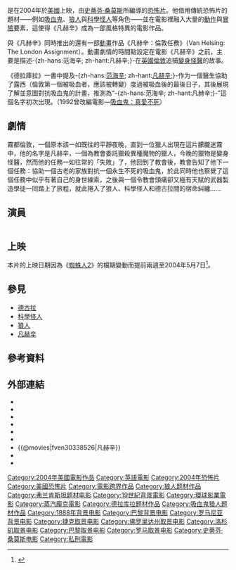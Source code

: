 {{Otheruses|凡赫辛}}
{{noteTA
|T=zh-hans:范海辛;zh-hk:狙魔人 (電影);zh-tw:凡赫辛;
|G1=Show
|1=zh-hans:范海辛;zh-hk:狙魔人;zh-tw:凡赫辛;
|2=zh-hans:斯蒂芬·索莫斯;zh-hk:史提芬·森瑪斯;zh-tw:史蒂芬·桑莫斯;
|4=zh-hans:凱特·貝金塞爾;zh-hk:姬蒂·碧金莎;zh-tw:凱特·貝琴薩;
|5=zh-hans:大衛·文翰;zh-hk:大衛·雲咸;zh-tw:大衛·溫漢;
|6=zh-hans:化身博士;zh-hk:鬼醫;zh-tw:變身怪醫;
|7=zh-hans:吸血鬼; zh-hk:吸血殭屍;
|8=zh-hans:德拉库拉; zh-hant:德古拉;
}}
{{Infobox Film
| name               = 凡赫辛
| original_name      = ''Van Helsing''
| image              = Van Helsing poster.jpg
| caption            = 美國版電影海報
| director           = [[史蒂芬·桑莫斯|史蒂芬·桑莫斯]] 
| producer           = 史蒂芬·桑莫斯<br />[[Bob_Ducsay|Bob Ducsay]] 
| writer             = 史蒂芬·桑莫斯 
| starring           = [[休·傑克曼|休·傑克曼]]<br />[[凱特·貝琴薩|凱特·貝琴薩]]<br />[[李察·若思傅|李察·若思傅]]<br />[[大衛·溫漢|大衛·溫漢]]<br />[[Shuler_Hensley|Shuler Hensley]]<br />[[Elena_Anaya|Elena Anaya]]<br />[[Will_Kemp_(actor)|Will Kemp]]<br />[[Kevin_J._O'Connor|Kevin J. O'Connor]]<br />[[Alun_Armstrong|Alun Armstrong]]
| music              = [[亞倫·史维斯查|亞倫·史维斯查]]
| cinematography     = [[Allen_Daviau|Allen Daviau]]
| editing            = Bob Ducsay<br />Kelly Matsumoto<br />Jim May
| production_company = [[環球影業|環球影業]]<br />[[Sommers_Company|Sommers Company]]<ref>{{en}}[http://www.sommerscompany.com The Sommers Company] {{Wayback|url=http://www.sommerscompany.com/ |date=20060514160750 }}</ref>
| distributor        = [[環球影業|環球影業]]
| released           = [[File:Flag_of_the_United_States.svg|22px]]2004年5月7日
| runtime            = 132分鐘
| country            = {{美國}}
| language           = [[英語|英語]]
| budget             = $1.6億美元
| gross              = $3億美元
| amg_id             = 1:286519
| imdb_id            = 0338526
| tw_name            = 凡赫辛
| hk_name            = 狙魔人

}}
{{作品名稱|name=''Van Helsing''|hk=狙魔人|tw=凡赫辛|cn=范海辛}}是在2004年於[[美國|美國]]上映，由[[史蒂芬·桑莫斯|史蒂芬·桑莫斯]]所編導的[[恐怖片|恐怖片]]。他借用傳統恐怖片的題材——例如[[吸血鬼|吸血鬼]]、[[狼人|狼人]]與[[科學怪人|科學怪人]]等角色——並在電影裡融入大量的[[動作片|動作]]與[[冒險片|冒險]]要素，這使得《凡赫辛》成為一部風格特異的電影作品。

與《凡赫辛》同時推出的還有一部[[動畫|動畫]]作品《凡赫辛：倫敦任務》（Van Helsing: The London Assignment）。動畫劇情的時間點設定在電影《凡赫辛》之前，主要是描述-{zh-hans:范海辛; zh-hant:凡赫辛;}-在[[英國|英國]][[倫敦|倫敦]]追捕[[變身怪醫|變身怪醫]]的故事。

《德拉庫拉》一書中提及-{zh-hans:[[范海辛|范海辛]]; zh-hant:[[凡赫辛|凡赫辛]];}-作为一個醫生協助了露西（倫敦第一個被吸血者，應該被轉變）度過被吸血後的最後日子，其後展現了解並意圖對抗吸血鬼的計畫，推測為“-{zh-hans:范海辛; zh-hant:凡赫辛;}-”這個名字初次出現。（1992曾改編電影—[[吸血鬼：真愛不死|吸血鬼：真愛不死]]）

== 劇情 ==
{{Plot style}}

霧都倫敦，一個原本該一如既往的平靜夜晚，直到一位獵人出現在這片朦朧迷霧中，他的名字是凡赫辛，一個為教會委託獵殺異種魔物的獵人，今晚的獵物是變身怪醫，然而他的任務一如往常的「失敗」了，他回到了教會後，教會告知了他下一個任務：協助一個古老的家族對抗一個永生不死的吸血鬼，於此同時他也察覺了這個任務中似乎有著自己的身世線索，之後與一個令教會頭痛卻又極有天賦的武器製造學徒一同踏上了旅程，就此捲入了狼人、科學怪人和德古拉間的宿命糾纏……

== 演員 ==
{| class="wikitable" border="1"
|-
|-align="center"
!演員 ||角色
|-
|-align="center"
|[[休·傑克曼|休·傑克曼]]<br/>Hugh Jackman ||-{zh-hans:范海辛; zh-hant:凡赫辛;}-（Van Helsing）<br/> [[加百利|加百利]]（Gabriel）
|-
|-align="center"
|[[凱特·貝琴薩|凱特·貝琴薩]]<br/>Kate Beckinsale || 安娜薇洛莉<br/>Anna Valerious
|-
|-align="center"
|[[理查·羅森堡|理查·羅森堡]]<br/>Richard Roxburgh ||[[德古拉|德古拉]]公爵<br/>（Count Vladislaus Dracula）<br/> [[吸血鬼|吸血鬼]]
|-
|-align="center"
|[[大衛·溫漢|大衛·溫漢]]<br/>David Wenham || 卡爾<br/>Carl
|-
|-align="center"
|{{link-en|舒勒·漢斯利|Shuler Hensley}}<br/>Shuler Hensley  || 法蘭肯斯坦<br/>（Frankenstein's Monster） <br/>[[科學怪人|科學怪人]]
|-
|-align="center"
|{{link-en|威爾·坎普|Will Kemp (actor, born 1977)}}<br/>Will Kemp  || 維肯<br/>（Velkan）<br/>[[狼人|狼人]] 
|-
|-align="center"
|{{link-en|艾倫·阿姆斯特朗|Alun Armstrong}}<br/>Alun Armstrong  || 神父<br/>Cardinal Jinette 
|-
|-align="center"
|{{link-en|湯姆·費雪|Tom Fisher (actor)}}<br/>Tom Fisher || 帽子哥<br/>Top Hat
|-
|-align="center"
|[[伊蓮娜·安娜雅|伊蓮娜·安娜雅]]<br/>Elena Anaya || 阿莉娜<br/>Aleera
|-
|-align="center"
|{{link-en|裘絲·梅琳|Josie Maran}}<br/>Josie Maran  || 瑪莉希卡<br/>Marishka
|-
|-align="center"
|{{link-en|席薇雅·可洛卡|Silvia Colloca}}<br/>Silvia Colloca  || 韋蘿娜<br/>Verona 
|-
|-align="center"
|{{link-en|薩繆爾·韋斯特|Samuel West}}<br/>Samuel West  || 維克多博士<br/>Dr. Victor Frankenstein 
|-
|-align="center"
|{{link-en|凱文·歐康納|Kevin J. O'Connor (actor)}}<br/>Kevin J. O'Connor || 伊果<br/>Igor 
|-
|-align="center"
|[[羅比·寇特蘭|羅比·寇特蘭]]<br/>Robbie Coltrane || 海德<br/>Mr. Hyde 

|}

== 上映 == 

本片的上映日期因為《[[蜘蛛人2|蜘蛛人2]]》的檔期變動而提前兩週至2004年5月7日<ref>{{Cite web |title=''Spider-Man'' sequel pushed back to July 4, 2004 |url=https://ew.com/article/2003/03/27/spider-man-sequel-pushed-back-july-4-2004/ |access-date=2021-10-31 |date=2003-03-27 |last=Susman |first=Gary |work=Entertainment Weekly |language=en}}</ref>。

== 參見 ==
* [[德古拉|德古拉]]
* [[科學怪人|科學怪人]]
* [[狼人|狼人]]
* [[凡赫辛|凡赫辛]]

== 參考資料 ==
{{Reflist}}

== 外部連結 ==
{{wikiquote}}
* {{imdb title|0338526|凡赫辛}}
* {{rotten-tomatoes|van_helsing|凡赫辛}}
* {{metacritic film|van-helsing|凡赫辛}}
* {{mojo title|vanhelsing|凡赫辛}}
* {{allmovie title|286519|凡赫辛}}
* {{yahoomovie id|754|凡赫辛}}
* {{@movies|fven30338526|凡赫辛}}
* {{douban|title=凡赫辛}}
* {{Mtime|10555|凡赫辛}}

{{科学怪人}}

{{DEFAULTSORT:Van Helsing}}
[[Category:2004年美國電影作品|Category:2004年美國電影作品]]
[[Category:英語電影|Category:英語電影]]
[[Category:2004年恐怖片|Category:2004年恐怖片]]
[[Category:美國恐怖片|Category:美國恐怖片]]
[[Category:電影跨界作品|Category:電影跨界作品]]
[[Category:狼人题材作品|Category:狼人题材作品]]
[[Category:弗兰肯斯坦题材电影|Category:弗兰肯斯坦题材电影]]
[[Category:19世紀背景電影|Category:19世紀背景電影]]
[[Category:環球影業電影|Category:環球影業電影]]
[[Category:蒸汽龐克電影|Category:蒸汽龐克電影]]
[[Category:德拉库拉题材作品|Category:德拉库拉题材作品]]
[[Category:吸血鬼猎人题材作品|Category:吸血鬼猎人题材作品]]
[[Category:1888年背景电影|Category:1888年背景电影]]
[[Category:巴黎背景电影|Category:巴黎背景电影]]
[[Category:罗马尼亚背景电影|Category:罗马尼亚背景电影]]
[[Category:捷克取景电影|Category:捷克取景电影]]
[[Category:佛罗里达州取景电影|Category:佛罗里达州取景电影]]
[[Category:洛杉矶取景电影|Category:洛杉矶取景电影]]
[[Category:巴黎取景电影|Category:巴黎取景电影]]
[[Category:罗马取景电影|Category:罗马取景电影]]
[[Category:史蒂芬·桑莫斯电影|Category:史蒂芬·桑莫斯电影]]
[[Category:私刑電影|Category:私刑電影]]